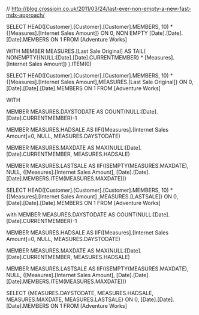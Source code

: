// http://blog.crossjoin.co.uk/2011/03/24/last-ever-non-empty-a-new-fast-mdx-approach/

SELECT 
HEAD([Customer].[Customer].[Customer].MEMBERS, 10)
*
{[Measures].[Internet Sales Amount]} 
ON 0,
NON EMPTY
[Date].[Date].[Date].MEMBERS
ON 1
FROM [Adventure Works]

WITH 
MEMBER MEASURES.[Last Sale Original] AS
TAIL(
NONEMPTY({NULL:[Date].[Date].CURRENTMEMBER} * [Measures].[Internet Sales Amount])
).ITEM(0)

SELECT 
HEAD([Customer].[Customer].[Customer].MEMBERS, 10)
*
{[Measures].[Internet Sales Amount],MEASURES.[Last Sale Original]} 
ON 0,
[Date].[Date].[Date].MEMBERS
ON 1
FROM [Adventure Works]

WITH 

MEMBER MEASURES.DAYSTODATE AS 
COUNT(NULL:[Date].[Date].CURRENTMEMBER)-1

MEMBER MEASURES.HADSALE AS 
IIF([Measures].[Internet Sales Amount]=0, NULL, MEASURES.DAYSTODATE)

MEMBER MEASURES.MAXDATE AS 
MAX(NULL:[Date].[Date].CURRENTMEMBER, MEASURES.HADSALE)

MEMBER MEASURES.LASTSALE AS
IIF(ISEMPTY(MEASURES.MAXDATE), NULL, 
([Measures].[Internet Sales Amount],
[Date].[Date].[Date].MEMBERS.ITEM(MEASURES.MAXDATE)))


SELECT 
HEAD([Customer].[Customer].[Customer].MEMBERS, 10)
*
{[Measures].[Internet Sales Amount]
,MEASURES.[LASTSALE]} 
ON 0,
[Date].[Date].[Date].MEMBERS
ON 1
FROM [Adventure Works]


with MEMBER MEASURES.DAYSTODATE AS 
COUNT(NULL:[Date].[Date].CURRENTMEMBER)-1

MEMBER MEASURES.HADSALE AS 
IIF([Measures].[Internet Sales Amount]=0, NULL, MEASURES.DAYSTODATE)

MEMBER MEASURES.MAXDATE AS 
MAX(NULL:[Date].[Date].CURRENTMEMBER, MEASURES.HADSALE)

MEMBER MEASURES.LASTSALE AS
IIF(ISEMPTY(MEASURES.MAXDATE), NULL, 
([Measures].[Internet Sales Amount],
[Date].[Date].[Date].MEMBERS.ITEM(MEASURES.MAXDATE)))

SELECT 
{MEASURES.DAYSTODATE, MEASURES.HADSALE, MEASURES.MAXDATE, MEASURES.LASTSALE}
ON 0,
[Date].[Date].[Date].MEMBERS
ON 1
FROM [Adventure Works]
